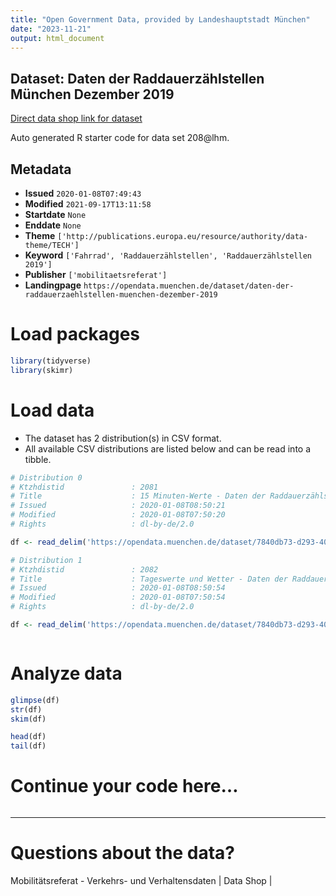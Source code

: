 ```yaml
---
title: "Open Government Data, provided by Landeshauptstadt München"
date: "2023-11-21"
output: html_document
---
```


## Dataset: Daten der Raddauerzählstellen München Dezember 2019

[Direct data shop link for dataset](https://opendata.muenchen.de/dataset/daten-der-raddauerzaehlstellen-muenchen-dezember-2019)

Auto generated R starter code for data set 208@lhm.

## Metadata

- **Issued** `2020-01-08T07:49:43`
- **Modified** `2021-09-17T13:11:58`
- **Startdate** `None`
- **Enddate** `None`
- **Theme** `['http://publications.europa.eu/resource/authority/data-theme/TECH']`
- **Keyword** `['Fahrrad', 'Raddauerzählstellen', 'Raddauerzählstellen 2019']`
- **Publisher** `['mobilitaetsreferat']`
- **Landingpage** `https://opendata.muenchen.de/dataset/daten-der-raddauerzaehlstellen-muenchen-dezember-2019`


# Load packages

```r

library(tidyverse)
library(skimr)

```

# Load data

-   The dataset has 2 distribution(s) in CSV format.
-   All available CSV distributions are listed below and can be read into a tibble.

```r

# Distribution 0
# Ktzhdistid               : 2081
# Title                    : 15 Minuten-Werte - Daten der Raddauerzählstellen München Dezember 2019
# Issued                   : 2020-01-08T08:50:21
# Modified                 : 2020-01-08T07:50:20
# Rights                   : dl-by-de/2.0

df <- read_delim('https://opendata.muenchen.de/dataset/7840db73-d293-40d0-82c7-9a67fab70734/resource/74368767-f877-49c4-b908-102b0dddf2a5/download/rad20191215min.csv')

# Distribution 1
# Ktzhdistid               : 2082
# Title                    : Tageswerte und Wetter - Daten der Raddauerzählstellen München Dezember 2019
# Issued                   : 2020-01-08T08:50:54
# Modified                 : 2020-01-08T07:50:54
# Rights                   : dl-by-de/2.0

df <- read_delim('https://opendata.muenchen.de/dataset/7840db73-d293-40d0-82c7-9a67fab70734/resource/def548e1-14ae-48c2-aba9-070ff81313bb/download/rad201912tage.csv')



```

# Analyze data

```r

glimpse(df)
str(df)
skim(df)

head(df)
tail(df)

```

# Continue your code here...

```r

```

------------------------------------------------------------------------

# Questions about the data?

Mobilitätsreferat - Verkehrs- und Verhaltensdaten | Data Shop | 
